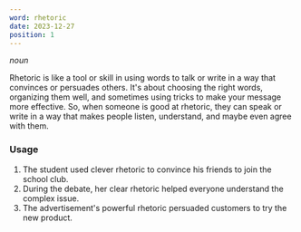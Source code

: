 ```yaml
---
word: rhetoric
date: 2023-12-27
position: 1
---
```


*noun*

Rhetoric is like a tool or skill in using words to talk or write in a way that convinces or persuades others. It's about choosing the right words, organizing them well, and sometimes using tricks to make your message more effective. So, when someone is good at rhetoric, they can speak or write in a way that makes people listen, understand, and maybe even agree with them.

<TextToSpeech text='rhetoric' />

### Usage

1. The student used clever rhetoric to convince his friends to join the school club.
2. During the debate, her clear rhetoric helped everyone understand the complex issue.
3. The advertisement's powerful rhetoric persuaded customers to try the new product.